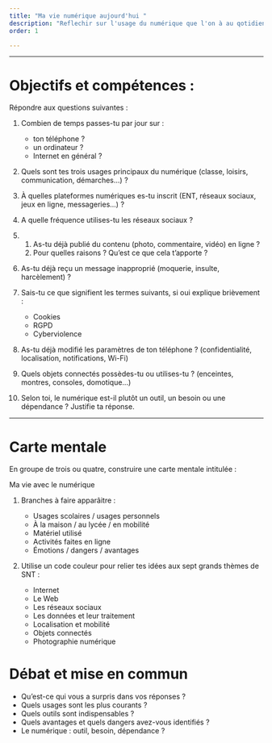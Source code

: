 ```yaml
---
title: "Ma vie numérique aujourd'hui "
description: "Reflechir sur l'usage du numérique que l'on à au qotidien."
order: 1

---
```



---

# Objectifs et compétences : {#objectifs-et-compétences .unnumbered}





Répondre aux questions suivantes :

1.  Combien de temps passes-tu par jour sur :

    -   ton téléphone ?
    -   un ordinateur ?
    -   Internet en général ?

2.  Quels sont tes trois usages principaux du numérique (classe,
    loisirs, communication, démarches\...) ?
3.  À quelles plateformes numériques es-tu inscrit (ENT, réseaux
    sociaux, jeux en ligne, messageries\...) ?
4.  A quelle fréquence utilises-tu les réseaux sociaux ?
5.  1.  As-tu déjà publié du contenu (photo, commentaire, vidéo) en
        ligne ?
    1.  Pour quelles raisons ? Qu'est ce que cela t'apporte ?
6.  As-tu déjà reçu un message inapproprié (moquerie, insulte,
    harcèlement) ?
7.  Sais-tu ce que signifient les termes suivants, si oui explique
    brièvement :

    -   Cookies
    -   RGPD
    -   Cyberviolence

8.  As-tu déjà modifié les paramètres de ton téléphone ?
    (confidentialité, localisation, notifications, Wi-Fi)
9.  Quels objets connectés possèdes-tu ou utilises-tu ? (enceintes,
    montres, consoles, domotique\...)
10. Selon toi, le numérique est-il plutôt un outil, un besoin ou une
    dépendance ? Justifie ta réponse.

---
# Carte mentale

En groupe de trois ou quatre, construire une carte mentale intitulée :

::: center
Ma vie avec le numérique
:::

1.  Branches à faire apparâitre :

    -   Usages scolaires / usages personnels
    -   À la maison / au lycée / en mobilité
    -   Matériel utilisé
    -   Activités faites en ligne
    -   Émotions / dangers / avantages

2.  Utilise un code couleur pour relier tes idées aux sept grands thèmes
    de SNT :

    -   Internet
    -   Le Web
    -   Les réseaux sociaux
    -   Les données et leur traitement
    -   Localisation et mobilité
    -   Objets connectés
    -   Photographie numérique

# Débat et mise en commun

-   Qu'est-ce qui vous a surpris dans vos réponses ?
-   Quels usages sont les plus courants ?
-   Quels outils sont indispensables ?
-   Quels avantages et quels dangers avez-vous identifiés ?
-   Le numérique : outil, besoin, dépendance ?
